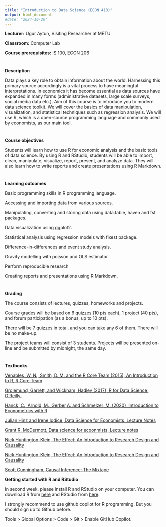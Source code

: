 ```yaml
---
title: "Introduction to Data Science (ECON 413)"
output: html_document
#date: "2024-10-20" 
---
```


**Lecturer:** Ugur Aytun, Visiting Researcher at METU

**Classroom:** Computer Lab

**Course prerequisites:** IS 100, ECON 206

#
#

**Description**

Data plays a key role to obtain information about the world. Harnessing this primary source accordingly is a vital process to have meaningful interpretations. In economics it has become essential as data sources have expanded in many forms (administrative datasets, large scale surveys, social media data etc.). Aim of this course is to introduce you to modern data science toolkit. We will cover the basics of data manipulation, visualization, and statistical techniques such as regression analysis. We will use R, which is a open-source programming language and commonly used by economists, as our main tool.

#
#

**Course objectives**

Students will learn how to use R for economic analysis and the basic tools of data science. By using R and RStudio, students will be able to import, clean, manipulate, visualize, report, present, and analyze data. They will also learn how to write reports and create presentations using R Markdown.


#
#

**Learning outcomes**

Basic programming skills in R programming language.

Accessing and importing data from various sources.

Manipulating, converting and storing data using data.table, haven and fst packages.

Data visualization using ggplot2.

Statistical analysis using regression models with fixest package.

Difference-in-differences and event study analysis.

Gravity modelling with poisson and OLS estimator.

Perform reproducible research

Creating reports and presentations using R Markdown.

#
#
**Grading**

The course consists of lectures, quizzes, homeworks and projects.

Course grades will be based on 6 quizzes (10 pts each), 1 project (40 pts), and forum participation (as a bonus, up to 10 pts).

There will be 7 quizzes in total, and you can take any 6 of them. There will be no make-up.

The project teams will consist of 3 students. Projects will be presented on-line and be submitted by midnight, the same day.



#
#
**Textbooks**

[Venables, W. N., Smith, D. M. and the R Core Team (2015), An Introduction to R, R Core Team](https://cran.r-project.org/doc/manuals/r-release/R-intro.pdf)
    
[Grolemund, Garrett, and Wickham, Hadley (2017), R for Data Science, O’Reilly.](https://r4ds.had.co.nz/index.html)

[Hanck, C., Arnold, M., Gerber,A. and Schmelzer, M. (2020), Introduction to Econometrics with R](https://www.econometrics-with-r.org/)

[Julian Hinz and Irene Iodice, Data Science for Economists, Lecture Notes](https://datascience.julianhinz.com/)

[Grant R. McDermott, Data science for ecoonmists, Lecture notes](https://raw.githack.com/uo-ec607/lectures/master/01-intro/01-Intro.html#1)

[Nick Huntington-Klein, The Effect: An Introduction to Research Design and Causality](https://theeffectbook.net/index.html)

[Nick Huntington-Klein, The Effect: An Introduction to Research Design and Causality](https://theeffectbook.net/index.html)

[Scott Cunningham, Causal Inference: The Mixtape](https://mixtape.scunning.com/)


**Getting started with R and RStudio**

In second week, please install R and RStudio on your computer. You can download R from [here](https://cran.r-project.org/) and RStudio from [here](https://www.rstudio.com/products/rstudio/download/).

I strongly recommend to use github copilot for R programming. But you should sign up to Github before. 

Tools > Global Options > Code > Git > Enable GitHub Copilot.




